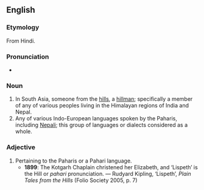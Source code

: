 ==English==

===Etymology===
From Hindi.

===Pronunciation===
* {{IPA|/pəˈhɑːɹi/}}

===Noun===
{{en-noun|pl2=Pahari}}

# In South Asia, someone from the [[hills]], a [[hillman]]; specifically a member of any of various peoples living in the Himalayan regions of India and Nepal.
# Any of various Indo-European languages spoken by the Paharis, including [[Nepali]]; this group of languages or dialects considered as a whole.

===Adjective===
{{en-adj}}

# Pertaining to the Paharis or a Pahari language.
#* '''1899''': The Kotgarh Chaplain christened her Elizabeth, and ‘Lispeth’ is the Hill or ''pahari'' pronunciation. — Rudyard Kipling, ‘Lispeth’, ''Plain Tales from the Hills'' (Folio Society 2005, p. 7)